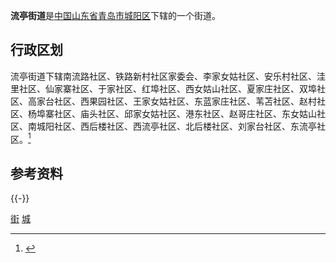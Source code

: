 '''流亭街道'''是[[中华人民共和国|中国]][[山东省|山东省]][[青岛市|青岛市]][[城阳区|城阳区]]下辖的一个街道。

== 行政区划 ==

流亭街道下辖南流路社区、铁路新村社区家委会、李家女姑社区、安乐村社区、洼里社区、仙家寨社区、于家社区、红埠社区、西女姑山社区、夏家庄社区、双埠社区、高家台社区、西果园社区、王家女姑社区、东蓝家庄社区、苇苫社区、赵村社区、杨埠寨社区、庙头社区、邱家女姑社区、港东社区、赵哥庄社区、东女姑山社区、南城阳社区、西后楼社区、西流亭社区、北后楼社区、刘家台社区、东流亭社区。<ref>{{Cite web|url=http://www.stats.gov.cn/tjsj/tjbz/tjyqhdmhcxhfdm/2015/37/02/14/370214003.html|title=统计用区划和城乡划分代码/山东省/青岛市/城阳区/流亭街道办事处|accessdate=2017-04-23|author=国家统计局|date=2015-09-30|publisher=|archive-date=2020-10-19|archive-url=https://web.archive.org/web/20201019110054/http://www.stats.gov.cn/tjsj/tjbz/tjyqhdmhcxhfdm/2015/37/02/14/370214003.html|dead-url=no}}</ref>
== 参考资料 ==
{{Reflist}}
{{-}}
{{青岛小作品}}
{{青岛市城阳区行政区划}}
{{青岛市行政区划}}
[[Category:城阳区|街]]
[[Category:青岛乡级行政区划|城]]
